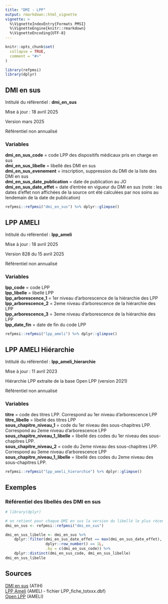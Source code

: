 ```yaml
---
title: "DMI - LPP"
output: rmarkdown::html_vignette
vignette: >
  %\VignetteIndexEntry{Formats PMSI}
  %\VignetteEngine{knitr::rmarkdown}
  %\VignetteEncoding{UTF-8}
---
```


```r
knitr::opts_chunk$set(
  collapse = TRUE,
  comment = "#>"
)
```

```r
library(refpmsi)
library(dplyr)
```

## DMI en sus  

Intitulé du référentiel : **dmi_en_sus**  

Mise à jour : 18 avril 2025  

Version mars 2025  

Référentiel non annualisé   

### Variables  
**dmi_en_sus_code** = code LPP des dispositifs médicaux pris en charge en sus  
**dmi_en_sus_libelle** = libellé des DMI en sus    
**dmi_en_sus_evenement** = inscription, suppression du DMI de la liste des DMI en sus  
**dmi_en_sus_date_publication** = date de publication au JO  
**dmi_en_sus_date_effet** = date d'entrée en vigueur du DMI en sus (note : les dates d'effet non affichées de la source ont été calculées par nos soins au lendemain de la date de publication)  

```r

refpmsi::refpmsi("dmi_en_sus") %>% dplyr::glimpse()
```

## LPP AMELI    

Intitulé du référentiel : **lpp_ameli**  

Mise à jour : 18 avril 2025  

Version 828 du 15 avril 2025  

Référentiel non annualisé   

### Variables  
**lpp_code** = code LPP  
**lpp_libelle** = libellé LPP  
**lpp_arborescence_1** = 1er niveau d'arborescence de la hiérarchie des LPP  
**lpp_arborescence_2** = 2eme niveau d'arborescence de la hiérarchie des LPP  
**lpp_arborescence_3** = 3eme niveau d'arborescence de la hiérarchie des LPP   
**lpp_date_fin** = date de fin du code LPP  

```r
refpmsi::refpmsi("lpp_ameli") %>% dplyr::glimpse()
```

## LPP AMELI Hiérarchie  

Intitulé du référentiel : **lpp_ameli_hierarchie**  

Mise à jour : 11 avril 2023  

Hiérarchie LPP extraite de la base Open LPP (version 2021)  

Référentiel non annualisé   

### Variables  
**titre** = code des titres LPP. Correspond au 1er niveau d'arborescence LPP  
**titre_libelle** = libellé des titres LPP  
**sous_chapitre_niveau_1** = code du 1er niveau des sous-chapitres LPP. Correspond au 2eme niveau d'arborescence LPP  
**sous_chapitre_niveau_1_libelle** = libellé des codes du 1er niveau des sous-chapitres LPP.  
**sous_chapitre_niveau_2** = code du 2eme niveau des sous-chapitres LPP. Correspond au 3eme niveau d'arborescence LPP  
**sous_chapitre_niveau_1_libelle** = libellé des codes du 2eme niveau des sous-chapitres LPP.  

```r
refpmsi::refpmsi("lpp_ameli_hierarchie") %>% dplyr::glimpse()
```

## Exemples

### Référentiel des libellés des DMI en sus  

```r
# library(dplyr)

# on retient pour chaque DMI en sus la version du libellé le plus récent par rapport au code du DMI
dmi_en_sus <- refpmsi::refpmsi("dmi_en_sus")

dmi_en_sus_libelle <- dmi_en_sus %>% 
    dplyr::filter(dmi_en_sus_date_effet == max(dmi_en_sus_date_effet),
                  dplyr::row_number() == 1L,
                  .by = c(dmi_en_sus_code)) %>% 
    dplyr::distinct(dmi_en_sus_code, dmi_en_sus_libelle)
dmi_en_sus_libelle
```

## Sources  
[DMI en sus](https://www.atih.sante.fr/dispositifs-medicaux-pris-en-charge-en-sus) (ATIH)  
[LPP Ameli](http://www.codage.ext.cnamts.fr/codif/tips//telecharge/index_tele.php?p_site=AMELI) (AMELI - fichier LPP_fiche_totxxx.dbf)  
[Open LPP](https://assurance-maladie.ameli.fr/etudes-et-donnees/open-lpp-base-complete-depenses-dispositifs-medicaux) (AMELI)  
